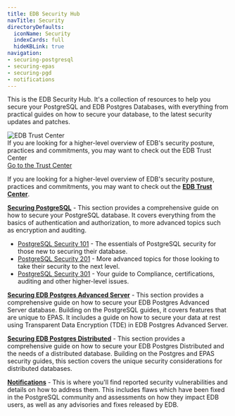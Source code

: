 ```yaml
---
title: EDB Security Hub
navTitle: Security
directoryDefaults:
  iconName: Security
  indexCards: full
  hideKBLink: true
navigation:
- securing-postgresql
- securing-epas
- securing-pgd
- notifications
---
```


This is the EDB Security Hub. It's a collection of resources to help you secure your PostgreSQL and EDB Postgres Databases, with everything from practical guides on how to secure your database, to the latest security updates and patches. 


<div class="container mt-4 mb-4 border border-primary">
  <div class="row bg-light no-gutters">
    <div class="col-md-4 text-center px-3 py-3">
    <img src="./images/trust-center.png" alt="EDB Trust Center" style="min-width:25%; max-width: 75%; height: auto" class="img-fluid"/>
    </div>
    <div class="col-md-8 text-center px-3 py-3">
    <div class="container align-items-center">
    <div class="row bg-light no-gutters">
      If you are looking for a higher-level overview of EDB's security posture, practices and commitments, you may want to check out the EDB Trust Center
      </div>
    </div>
    <div class="row bg-light no-gutters">
      <div class="col-4 col-md-4 px-3 py-3 d-flex justify-content-center align-items-center">
      </div>
      <div class="col-md-4 px-3 py-3 d-flex justify-content-center align-items-center">
      <a href="https://trust.enterprisedb.com" class="btn btn-lg btn-primary text-light px-4 text-nowrap text-center" title="Go to the Trust Center">Go to the Trust Center</a>
    </div>
  </div>
  </div>
  
</div>

If you are looking for a higher-level overview of EDB's security posture, practices and commitments, you may want to check out the **[EDB Trust Center](https://trust.enterprisedb.com)**.

**[Securing PostgreSQL](securing-postgresql)** - This section provides a comprehensive guide on how to secure your PostgreSQL database. It covers everything from the basics of authentication and authorization, to more advanced topics such as encryption and auditing.
* [PostgreSQL Security 101]() - The essentials of PostgreSQL security for those new to securing their database.
* [PostgreSQL Security 201]() - More advanced topics for those looking to take their security to the next level.
* [PostgreSQL Security 301]() - Your guide to Compliance, certifications, auditing and other higher-level issues.

**[Securing EDB Postgres Advanced Server](securing-epas)** - This section provides a comprehensive guide on how to secure your EDB Postgres Advanced Server database. Building on the PostgreSQL guides, it covers features that are unique to EPAS. It includes a guide on how to secure your data at rest using Transparent Data Encryption (TDE) in EDB Postgres Advanced Server.

**[Securing EDB Postgres Distributed](securing-pgd)** - This section provides a comprehensive guide on how to secure your EDB Postgres Distributed and the needs of a distributed database. Building on the Postgres and EPAS security guides, this section covers the unique security considerations for distributed databases.

**[Notifications](notifications)** - This is where you'll find reported security vulnerabilities and details on how to address them. This includes flaws which have been fixed in the PostgreSQL community and assessments on how they impact EDB users, as well as any advisories and fixes released by EDB.